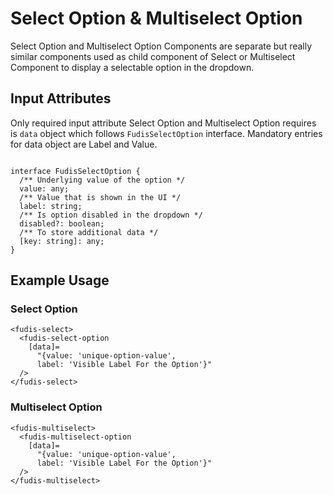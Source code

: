 
<Meta title="Components/Form/Select/Select and Multiselect Option" />

# Select Option & Multiselect Option

Select Option and Multiselect Option Components are separate but really similar components used as child component of Select or Multiselect Component to display a selectable option in the dropdown.

## Input Attributes

Only required input attribute Select Option and Multiselect Option requires is `data` object which follows `FudisSelectOption` interface. Mandatory entries for data object are Label and Value.

```

interface FudisSelectOption {
  /** Underlying value of the option */
  value: any;
  /** Value that is shown in the UI */
  label: string;
  /** Is option disabled in the dropdown */
  disabled?: boolean;
  /** To store additional data */
  [key: string]: any;
}

```

## Example Usage

### Select Option

```
<fudis-select>
  <fudis-select-option
    [data]=
      "{value: 'unique-option-value',
      label: 'Visible Label For the Option'}"
  />
</fudis-select>

```

### Multiselect Option

```
<fudis-multiselect>
  <fudis-multiselect-option
    [data]=
      "{value: 'unique-option-value',
      label: 'Visible Label For the Option'}"
  />
</fudis-multiselect>
```
